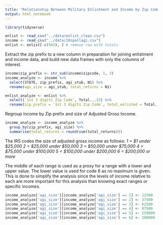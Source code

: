 ```yaml
---
title: "Relationship Between Military Enlistment and Income by Zip Code"
output: html_notebook
---
```


```r
library(tidyverse)

enlist <- read_csv("../data/enlist_clean.csv")
income <- read_csv("../data/10zpallagi.csv")
enlist <- enlist[-c(943), ] # remove row with totals
```

Extract the zip prefix to a new column in preparation for joining enlistment and
income data, and build new data frames with only the columns of interest.
```r
income$zip_prefix <- str_sub(income$zipcode, 1, 3)
income_analyze <- income %>%
  select(STATE, zip_prefix, agi_stub, N1) %>%
  rename(agi_size = agi_stub, total_returns = N1)

enlist_analyze <- enlist %>%
  select(`1st 3 digits Zip Code`, Total...15) %>%
  rename(zip_prefix = `1st 3 digits Zip Code`, total_enlisted = Total...15)
```

Regroup income by Zip prefix and size of Adjusted Gross Income.
```r
income_analyze <- income_analyze %>%
  group_by(zip_prefix, agi_size) %>%
  summarise(total_returns = round(sum(total_returns)))
```

The IRS codes the size of adjusted gross income as follows:
_1 = $1 under $25,000_
_2 = $25,000 under $50,000_
_3 = $50,000 under $75,000_
_4 = $75,000 under $100,000_
_5 = $100,000 under $200,000_
_6 = $200,000 or more_

The middle of each range is used as a proxy for a range with a lower and upper value.
The lower value is used for code 6 as no maximum is given. This is done to simplify
the analysis since the levels of income relative to each are more important for 
this analysis than knowing exact ranges or specific incomes.

```r
income_analyze['agi_size'][income_analyze['agi_size'] == 1] <- 12500
income_analyze['agi_size'][income_analyze['agi_size'] == 2] <- 37500
income_analyze['agi_size'][income_analyze['agi_size'] == 3] <- 62500
income_analyze['agi_size'][income_analyze['agi_size'] == 4] <- 87500
income_analyze['agi_size'][income_analyze['agi_size'] == 5] <- 150000
income_analyze['agi_size'][income_analyze['agi_size'] == 6] <- 200000
````


